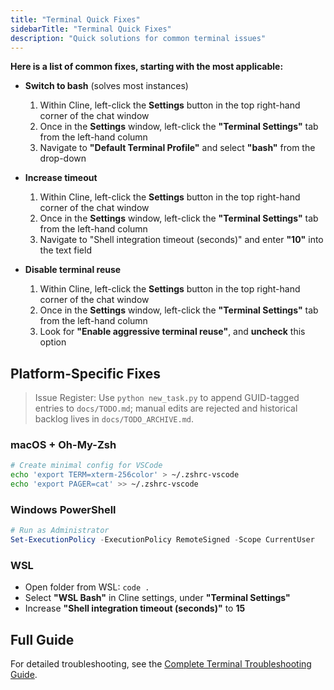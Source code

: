 ```yaml
---
title: "Terminal Quick Fixes"
sidebarTitle: "Terminal Quick Fixes"
description: "Quick solutions for common terminal issues"
---
```


**Here is a list of common fixes, starting with the most applicable:**

-   **Switch to bash** (solves most instances)

    1. Within Cline, left-click the **Settings** button in the top right-hand corner of the chat window
    2. Once in the **Settings** window, left-click the **"Terminal Settings"** tab from the left-hand column
    3. Navigate to **"Default Terminal Profile"** and select **"bash"** from the drop-down

-   **Increase timeout**

    1. Within Cline, left-click the **Settings** button in the top right-hand corner of the chat window
    2. Once in the **Settings** window, left-click the **"Terminal Settings"** tab from the left-hand column
    3. Navigate to "Shell integration timeout (seconds)" and enter **"10"** into the text field

-   **Disable terminal reuse**
    1. Within Cline, left-click the **Settings** button in the top right-hand corner of the chat window
    2. Once in the **Settings** window, left-click the **"Terminal Settings"** tab from the left-hand column
    3. Look for **"Enable aggressive terminal reuse"**, and **uncheck** this option

## Platform-Specific Fixes
> Issue Register: Use `python new_task.py` to append GUID-tagged entries to `docs/TODO.md`; manual edits are rejected and historical backlog lives in `docs/TODO_ARCHIVE.md`.

### macOS + Oh-My-Zsh

```bash
# Create minimal config for VSCode
echo 'export TERM=xterm-256color' > ~/.zshrc-vscode
echo 'export PAGER=cat' >> ~/.zshrc-vscode
```

### Windows PowerShell

```powershell
# Run as Administrator
Set-ExecutionPolicy -ExecutionPolicy RemoteSigned -Scope CurrentUser
```

### WSL

-   Open folder from WSL: `code .`
-   Select **"WSL Bash"** in Cline settings, under **"Terminal Settings"**
-   Increase **"Shell integration timeout (seconds)"** to **15**

## Full Guide

For detailed troubleshooting, see the [Complete Terminal Troubleshooting Guide](/troubleshooting/terminal-integration-guide).
